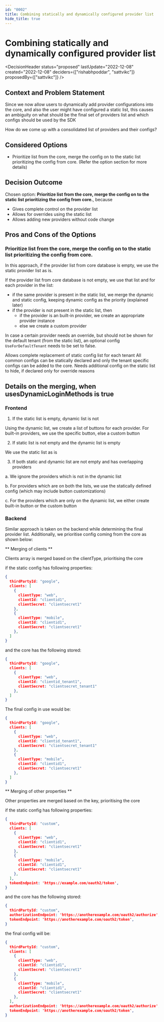 ```yaml
---
id: "0002"
title: Combining statically and dynamically configured provider list
hide_title: true
---
```



# Combining statically and dynamically configured provider list

<DecisionHeader status="proposed" lastUpdate="2022-12-08" created="2022-12-08" deciders={["rishabhpoddar", "sattvikc"]} proposedBy={["sattvikc"]} />

## Context and Problem Statement

Since we now allow users to dynamically add provider configurations into the core, and also the user might have configured a static list, this causes an ambiguity on what should be the final set of providers list and which configs should be used by the SDK

How do we come up with a consolidated list of providers and their configs?

## Considered Options

* Prioritize list from the core, merge the config on to the static list prioritizing the config from core. (Refer the option section for more details)


## Decision Outcome

Chosen option: **Prioritize list from the core, merge the config on to the static list prioritizing the config from core.**, because

* Gives complete control on the provider list
* Allows for overrides using the static list
* Allows adding new providers without code change

## Pros and Cons of the Options

### Prioritize list from the core, merge the config on to the static list prioritizing the config from core.

In this approach, if the provider list from core database is empty, we use the static provider list as is.

If the provider list from core database is not empty, we use that list and for each provider in the list:
  - if the same provider is present in the static list, we merge the dynamic and static config, keeping dynamic config as the priority (explained later)
  - if the provider is not present in the static list, then
    - if the provider is an built-in provider, we create an appropriate provider instance
    - else we create a custom provider

In case a certain provider needs an override, but should not be shown for the default tenant (from the static list), an optional config `UseForDefaultTenant` needs to be set to false.


<ArgumentPro> Allows complete replacement of static config list for each tenant </ArgumentPro>
<ArgumentPro> All common configs can be statically declared and only the tenant specific configs can be added to the core. </ArgumentPro>
<ArgumentCon> Needs additional config on the static list to hide, if declared only for override reasons </ArgumentCon>


## Details on the merging, when usesDynamicLoginMethods is true

### Frontend

1. If the static list is empty, dynamic list is not

Using the dynamic list, we create a list of buttons for each provider. For built-in providers, we use the specific button, else a custom button

2. If static list is not empty and the dynamic list is empty

We use the static list as is

3. If both static and dynamic list are not empty and has overlapping providers

  a. We ignore the providers which is not in the dynamic list

  b. For providers which are on both the lists, we use the statically defined config (which may include button customizations)

  c. For the providers which are only on the dynamic list, we either create built-in button or the custom button

### Backend

Similar approach is taken on the backend while determining the final provider list.
Additionally, we prioritise config coming from the core as shown below:

** Merging of clients **

Clients array is merged based on the clientType, prioritising the core

if the static config has following properties:

```json
{
  thirdPartyId: "google",
  clients: [
    {
      clientType: "web",
      clientId: "clientid1",
      clientSecret: "clientsecret1"
    },
    {
      clientType: "mobile",
      clientId: "clientid1",
      clientSecret: "clientsecret1"
    },
  ]
}
```

and the core has the following stored:

```json
{
  thirdPartyId: "google",
  clients: [
    {
      clientType: "web",
      clientId: "clientid_tenant1",
      clientSecret: "clientsecret_tenant1"
    },
  ]
}
```

The final config in use would be:

```json
{
  thirdPartyId: "google",
  clients: [
    {
      clientType: "web",
      clientId: "clientid_tenant1",
      clientSecret: "clientsecret_tenant1"
    },
    {
      clientType: "mobile",
      clientId: "clientid1",
      clientSecret: "clientsecret1"
    },
  ]
}
```

** Merging of other properties **

Other properties are merged based on the key, prioritising the core

if the static config has following properties:

```json
{
  thirdPartyId: "custom",
  clients: [
    {
      clientType: "web",
      clientId: "clientid1",
      clientSecret: "clientsecret1"
    },
    {
      clientType: "mobile",
      clientId: "clientid1",
      clientSecret: "clientsecret1"
    },
  ],
  tokenEndpoint: 'https://example.com/oauth2/token',
}
```

and the core has the following stored:

```json
{
  thirdPartyId: "custom",
  authorizationEndpoint: 'https://anotherexample.com/oauth2/authorize',
  tokenEndpoint: 'https://anotherexample.com/oauth2/token',
}
```

the final config will be:
```json
{
  thirdPartyId: "custom",
  clients: [
    {
      clientType: "web",
      clientId: "clientid1",
      clientSecret: "clientsecret1"
    },
    {
      clientType: "mobile",
      clientId: "clientid1",
      clientSecret: "clientsecret1"
    },
  ],
  authorizationEndpoint: 'https://anotherexample.com/oauth2/authorize',
  tokenEndpoint: 'https://anotherexample.com/oauth2/token',
}
```
